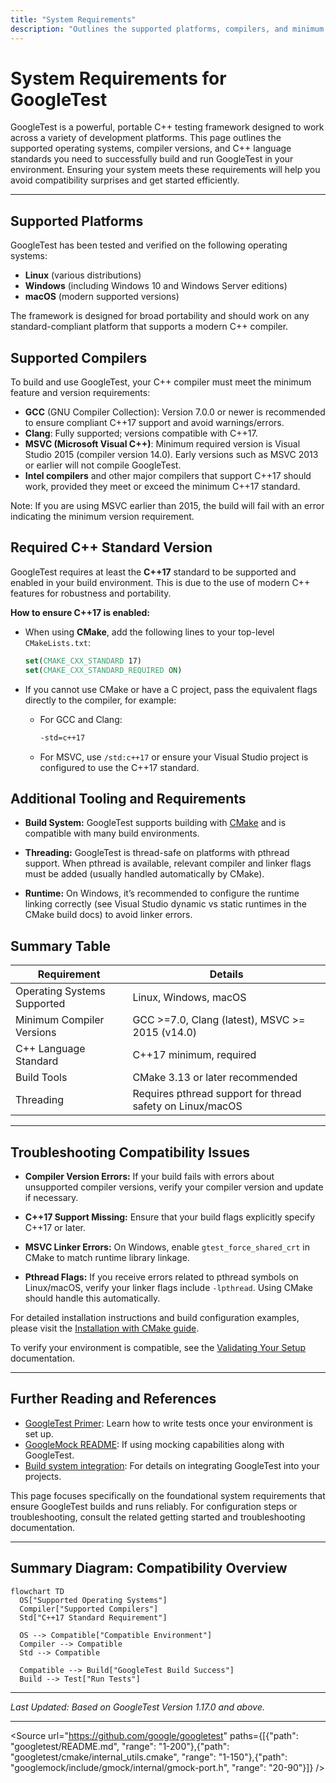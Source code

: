 ```yaml
---
title: "System Requirements"
description: "Outlines the supported platforms, compilers, and minimum C++ standard required for GoogleTest. Gives users confidence that their development environment is compatible and helps avoid compatibility surprises."
---
```


# System Requirements for GoogleTest

GoogleTest is a powerful, portable C++ testing framework designed to work across a variety of development platforms. This page outlines the supported operating systems, compiler versions, and C++ language standards you need to successfully build and run GoogleTest in your environment. Ensuring your system meets these requirements will help you avoid compatibility surprises and get started efficiently.

---

## Supported Platforms

GoogleTest has been tested and verified on the following operating systems:

- **Linux** (various distributions)
- **Windows** (including Windows 10 and Windows Server editions)
- **macOS** (modern supported versions)

The framework is designed for broad portability and should work on any standard-compliant platform that supports a modern C++ compiler.

## Supported Compilers

To build and use GoogleTest, your C++ compiler must meet the minimum feature and version requirements:

- **GCC** (GNU Compiler Collection): Version 7.0.0 or newer is recommended to ensure compliant C++17 support and avoid warnings/errors.
- **Clang**: Fully supported; versions compatible with C++17.
- **MSVC (Microsoft Visual C++)**: Minimum required version is Visual Studio 2015 (compiler version 14.0). Early versions such as MSVC 2013 or earlier will not compile GoogleTest.
- **Intel compilers** and other major compilers that support C++17 should work, provided they meet or exceed the minimum C++17 standard.


<Check>
Note: If you are using MSVC earlier than 2015, the build will fail with an error indicating the minimum version requirement.
</Check>

## Required C++ Standard Version

GoogleTest requires at least the **C++17** standard to be supported and enabled in your build environment. This is due to the use of modern C++ features for robustness and portability.

**How to ensure C++17 is enabled:**

- When using **CMake**, add the following lines to your top-level `CMakeLists.txt`:

  ```cmake
  set(CMAKE_CXX_STANDARD 17)
  set(CMAKE_CXX_STANDARD_REQUIRED ON)
  ```

- If you cannot use CMake or have a C project, pass the equivalent flags directly to the compiler, for example:

  - For GCC and Clang:
    ```bash
    -std=c++17
    ```

  - For MSVC, use `/std:c++17` or ensure your Visual Studio project is configured to use the C++17 standard.

## Additional Tooling and Requirements

- **Build System:** GoogleTest supports building with [CMake](https://cmake.org/) and is compatible with many build environments.

- **Threading:** GoogleTest is thread-safe on platforms with pthread support. When pthread is available, relevant compiler and linker flags must be added (usually handled automatically by CMake).

- **Runtime:** On Windows, it’s recommended to configure the runtime linking correctly (see Visual Studio dynamic vs static runtimes in the CMake build docs) to avoid linker errors.


## Summary Table

| Requirement                    | Details                                               |
|-------------------------------|-------------------------------------------------------|
| Operating Systems Supported    | Linux, Windows, macOS                                 |
| Minimum Compiler Versions      | GCC >=7.0, Clang (latest), MSVC >= 2015 (v14.0)       |
| C++ Language Standard          | C++17 minimum, required                               |
| Build Tools                   | CMake 3.13 or later recommended                        |
| Threading                     | Requires pthread support for thread safety on Linux/macOS |

---

## Troubleshooting Compatibility Issues

- **Compiler Version Errors:** If your build fails with errors about unsupported compiler versions, verify your compiler version and update if necessary.

- **C++17 Support Missing:** Ensure that your build flags explicitly specify C++17 or later.

- **MSVC Linker Errors:** On Windows, enable `gtest_force_shared_crt` in CMake to match runtime library linkage.

- **Pthread Flags:** If you receive errors related to pthread symbols on Linux/macOS, verify your linker flags include `-lpthread`. Using CMake should handle this automatically.


For detailed installation instructions and build configuration examples, please visit the [Installation with CMake guide](/getting-started/prerequisites-installation/install-via-cmake).

To verify your environment is compatible, see the [Validating Your Setup](/getting-started/troubleshooting-validation/validate-setup) documentation.


---

## Further Reading and References

- [GoogleTest Primer](../../docs/primer.md): Learn how to write tests once your environment is set up.
- [GoogleMock README](../../googlemock/README.md): If using mocking capabilities along with GoogleTest.
- [Build system integration](../../guides/integration-and-optimization/build-system-integration.md): For details on integrating GoogleTest into your projects.


<Note>
This page focuses specifically on the foundational system requirements that ensure GoogleTest builds and runs reliably. For configuration steps or troubleshooting, consult the related getting started and troubleshooting documentation.
</Note>


---

## Summary Diagram: Compatibility Overview

```mermaid
flowchart TD
  OS["Supported Operating Systems"]
  Compiler["Supported Compilers"]
  Std["C++17 Standard Requirement"]

  OS --> Compatible["Compatible Environment"]
  Compiler --> Compatible
  Std --> Compatible

  Compatible --> Build["GoogleTest Build Success"]
  Build --> Test["Run Tests"]
```


---

*Last Updated: Based on GoogleTest Version 1.17.0 and above.*

---

<Source url="https://github.com/google/googletest" paths={[{"path": "googletest/README.md", "range": "1-200"},{"path": "googletest/cmake/internal_utils.cmake", "range": "1-150"},{"path": "googlemock/include/gmock/internal/gmock-port.h", "range": "20-90"}]} />